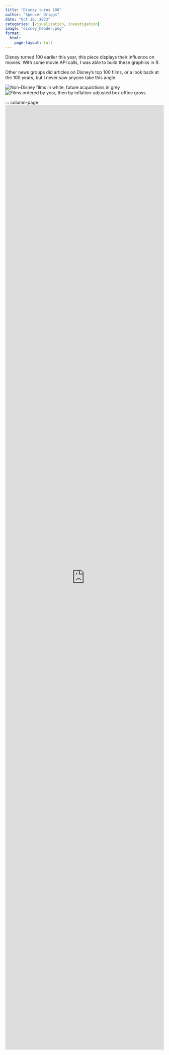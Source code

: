 ```yaml
---
title: "Disney turns 100"
author: "Spencer Driggs"
date: "Oct 16, 2023"
categories: [visualization, investigation]
image: "disney_header.png"
format:
  html:
    page-layout: full
---
```


Disney turned 100 earlier this year, this piece displays their influence on movies. 
With some movie API calls, I was able to build these graphics in R.

Other news groups did articles on Disney's top 100 films, or a look back at the 100 years, but I never saw anyone take this angle.

![Non-Disney films in white, future acquisitions in grey](FINAL FINAL FINAL.png)
![Films ordered by year, then by inflation-adjusted box office gross](topmovies.gif)


::: column-page
<iframe height="3000px" width="100%" frameborder="no" src="https://byuiscroll.org/as-disney-turns-100-byu-i-professor-worries-audiences-are-feeling-the-star-wars-marvel-and-pixar-fatigue/">

:::